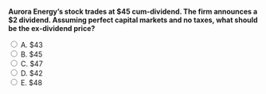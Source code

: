 ::: {.question-block}

<form onsubmit="event.preventDefault(); checkAnswer('module10_mcq_q71')" data-correct-answer="A">
<strong style="display: block;">Aurora Energy’s stock trades at $45 cum-dividend. The firm announces a $2 dividend. Assuming perfect capital markets and no taxes, what should be the ex-dividend price?</strong>

<label><input type="radio" name="module10_mcq_q71" value="A"> A. $43</label><br>
<label><input type="radio" name="module10_mcq_q71" value="B"> B. $45</label><br>
<label><input type="radio" name="module10_mcq_q71" value="C"> C. $47</label><br>
<label><input type="radio" name="module10_mcq_q71" value="D"> D. $42</label><br>
<label><input type="radio" name="module10_mcq_q71" value="E"> E. $48</label><br>
</form>

<div id="feedback-module10_mcq_q71" class="feedback" data-status="" style="display:none;">
✅ A is correct. In perfect capital markets, the stock price falls by the dividend amount: $ P_{ex} = 45 - 2 = 43 $.
</div>

:::
